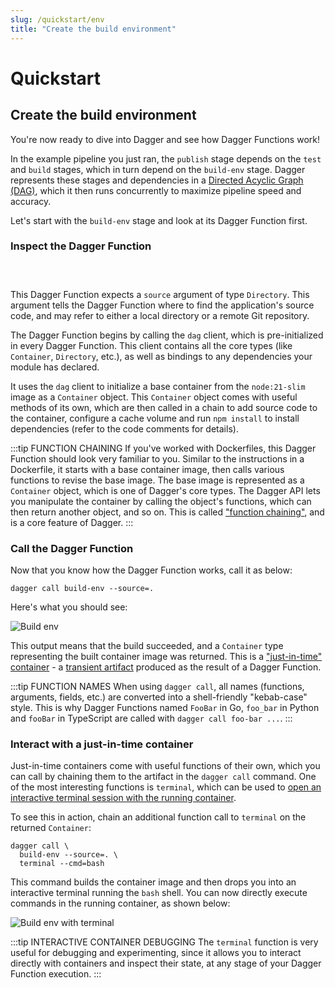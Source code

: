 ```yaml
---
slug: /quickstart/env
title: "Create the build environment"
---
```


# Quickstart

## Create the build environment

You're now ready to dive into Dagger and see how Dagger Functions work!

In the example pipeline you just ran, the `publish` stage depends on the `test` and `build` stages, which in turn depend on the `build-env` stage. Dagger represents these stages and dependencies in a [Directed Acyclic Graph (DAG)](https://en.wikipedia.org/wiki/Directed_acyclic_graph), which it then runs concurrently to maximize pipeline speed and accuracy.

Let's start with the `build-env` stage and look at its Dagger Function first.

### Inspect the Dagger Function

<Tabs groupId="language">
<TabItem value="Go">

```go file=./snippets/env/go/main.go
```

</TabItem>
<TabItem value="Python">

```python file=./snippets/env/python/__init__.py
```

</TabItem>
<TabItem value="TypeScript">

```typescript file=./snippets/env/typescript/index.ts
```

</TabItem>
</Tabs>

This Dagger Function expects a `source` argument of type `Directory`. This argument tells the Dagger Function where to find the application's source code, and may refer to either a local directory or a remote Git repository.

The Dagger Function begins by calling the `dag` client, which is pre-initialized in every Dagger Function. This client contains all the core types (like `Container`, `Directory`, etc.), as well as bindings to any dependencies your module has declared.

It uses the `dag` client to initialize a base container from the `node:21-slim` image as a `Container` object. This `Container` object comes with useful methods of its own, which are then called in a chain to add source code to the container, configure a cache volume and run `npm install` to install dependencies (refer to the code comments for details).

:::tip FUNCTION CHAINING
If you've worked with Dockerfiles, this Dagger Function should look very familiar to you. Similar to the instructions in a Dockerfile, it starts with a base container image, then calls various functions to revise the base image. The base image is represented as a `Container` object, which is one of Dagger's core types. The Dagger API lets you manipulate the container by calling the object's functions, which can then return another object, and so on. This is called ["function chaining"](../manual/functions/chaining.mdx), and is a core feature of Dagger.
:::

### Call the Dagger Function

Now that you know how the Dagger Function works, call it as below:

```shell
dagger call build-env --source=.
```

Here's what you should see:

![Build env](/img/current_docs/quickstart/buildenv.gif)

This output means that the build succeeded, and a `Container` type representing the built container image was returned. This is a ["just-in-time" container](../manuals/user/artifacts/production/containers.mdx) - a [transient artifact](../manuals/user/artifacts/artifacts.mdx) produced as the result of a Dagger Function.

:::tip FUNCTION NAMES
When using `dagger call`, all names (functions, arguments, fields, etc.) are converted into a shell-friendly "kebab-case" style. This is why Dagger Functions named `FooBar` in Go, `foo_bar` in Python and `fooBar` in TypeScript are called with `dagger call foo-bar ...`.
:::

### Interact with a just-in-time container

Just-in-time containers come with useful functions of their own, which you can call by chaining them to the artifact in the `dagger call` command. One of the most interesting functions is `terminal`, which can be used to [open an interactive terminal session with the running container](../manuals/user/artifacts/consumption/exec.mdx).

To see this in action, chain an additional function call to `terminal` on the returned `Container`:

```shell
dagger call \
  build-env --source=. \
  terminal --cmd=bash
```

This command builds the container image and then drops you into an interactive terminal running the `bash` shell. You can now directly execute commands in the running container, as shown below:

![Build env with terminal](/img/current_docs/quickstart/buildenv-terminal.gif)

:::tip INTERACTIVE CONTAINER DEBUGGING
The `terminal` function is very useful for debugging and experimenting, since it allows you to interact directly with containers and inspect their state, at any stage of your Dagger Function execution.
:::
